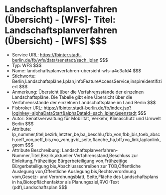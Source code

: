 # Landschaftsplanverfahren (Übersicht) - [WFS]- Titel: Landschaftsplanverfahren (Übersicht) - [WFS] $$$
- Service URL: https://fbinter.stadt-berlin.de/fb/wfs/data/senstadt/sach_lplan $$$
- Typ: WFS $$$
- Name: landschaftsplanverfahren-ubersicht-wfs-a4c3afd4 $$$
- Stichworte: Berlin,Landschaftspläne,Lplan,infoFeatureAccessService,inspireidentifiziert $$$
- Anmerkung: Übersicht über die Verfahrensstände der einzelnen Landschaftspläne. Die Tabelle gibt eine Übersicht über die Verfahrensstände der einzelnen Landschaftspläne im Land Berlin $$$
- Fisbroker URL: https://fbinter.stadt-berlin.de/fb/index.jsp?loginkey=alphaDataStart&alphaDataId=sach_lplan@senstadt $$$
- Autor: Senatsverwaltung für Mobilität, Verkehr, Klimaschutz und Umwelt Berlin $$$
- Attribute: lp_nummer,titel,bezirk,letzter_be,ba_beschlu,fbb_von,fbb_bis,toeb_absch,oeff_von,oeff_bis,rvo_vom,gvbl_seite,flaeche_ha,bff,rvo_link,laplanlink,geom $$$
- Attribute Beschreibung: Landschaftsplanverfahren-Nummer,Titel,Bezirk,aktueller Verfahrensstand,Beschluss zur Einleitung,Frühzeitige Bürgerbeteiligung von,Frühzeitige Bürgerbeteiligung bis,Abschlussschreiben zur TÖB,Öffentliche Auslegung von,Öffentliche Auslegung bis,Rechtsverordnung vom,Gesetz- und Verordnungsblatt, Seite,Fläche des Landschaftsplans in ha,Biotopflächenfaktor als Planungsziel,RVO-Text (pdf),Landschaftsplan $$$
